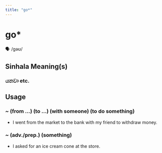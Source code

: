 ```yaml
---
title: "go*"
---
```


# go*

🗣️ /gəʊ/

## Sinhala Meaning(s)

### යනවා etc.

## Usage

### ~ (from …) (to …) (with someone) (to do something)

- I went from the market to the bank with my friend to withdraw money.


### ~ (adv./prep.) (something)

- I asked for an ice cream cone at the store. 

